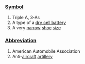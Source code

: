 ===[[Symbol]]===
# Triple A, 3-As
# A type of a [[dry cell battery]]
# A very [[narrow]] [[shoe]] [[size]]

===[[Abbreviation]]===
# American Automobile Association
# Anti-[[aircraft]] [[artillery]]